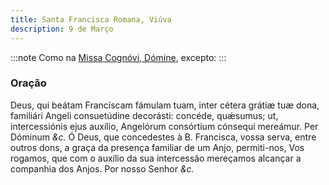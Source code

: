 ```yaml
---
title: Santa Francisca Romana, Viúva
description: 9 de Março
---
```


:::note
Como na [Missa Cognóvi, Dómine](/missal/comum/24nemvirgensnemmartires), excepto:
:::

### Oração

<div class="grid grid-cols-2 gap-5">
  <span class="text-justify">
    Deus, qui beátam Francíscam fámulam tuam, inter cétera grátiæ tuæ dona,
    familiári Angeli consuetúdine decorásti: concéde, quǽsumus; ut,
    intercessiónis ejus auxílio, Angelórum consórtium cónsequi mereámur. Per
    Dóminum <em>&c.</em>
  </span>
  <span class="text-justify">
    Ó Deus, que concedestes à B. Francisca, vossa serva, entre outros dons, a
    graça da presença familiar de um Anjo, permiti-nos, Vos rogamos, que com o
    auxílio da sua intercessão mereçamos alcançar a companhia dos Anjos. Por
    nosso Senhor <em>&c.</em>
  </span>
</div>
